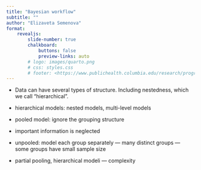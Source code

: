 ```yaml
---
title: "Bayesian workflow"
subtitle: ""
author: "Elizaveta Semenova"
format:
    revealjs:
        slide-number: true
        chalkboard:
            buttons: false
            preview-links: auto
        # logo: images/quarto.png
        # css: styles.css
        # footer: <https://www.publichealth.columbia.edu/research/programs/precision-prevention/sharp-training-program/bayesian-modeling>
---
```


* Data can have several types of structure. Including nestedness, which we call “hierarchical”.

* hierarchical models: nested models, multi-level models

* pooled model: ignore the grouping structure
- important information is neglected

* unpooled: model each group separately
— many distinct groups
— some groups have small sample size

* partial pooling, hierarchical modeli
— complexity
